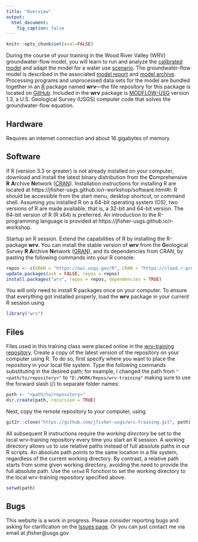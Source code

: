 ```yaml
---
title: "Overview"
output:
  html_document:
    fig_caption: false
---
```


```r
knitr::opts_chunk$set(eval=FALSE)
```

During the course of your training in the Wood River Valley (WRV) groundwater-flow model,
you will learn to run and analyze the [calibrated model](calib-model.html)
and adapt the model for a water use [scenario](scenario.html).
The groundwater-flow model is described in the associated
[model report](https://dx.doi.org/10.3133/sir20165080 "USGS Scientific Investigations Report") and
[model archive](https://dx.doi.org/10.5066/F7C827DT "USGS Data Release").
Processing programs and unprocessed data sets for the model are bundled together in an
[R](https://www.r-project.org/) package named **wrv**---the
file repository for this package is located on [GitHub](https://github.com/USGS-R/wrv).
Included in the **wrv** package is [MODFLOW-USG](https://water.usgs.gov/ogw/mfusg/ "MODFLOW-USG") version 1.3,
a U.S. Geological Survey (USGS) computer code that solves the groundwater-flow equation.

## Hardware

Requires an internet connection and about 16 gigabytes of memory.

## Software

If R (version 3.3 or greater) is not already installed on your computer,
download and install the latest binary distribution from the
**C**omprehensive **R** **A**rchive **N**etwork ([CRAN](https://cloud.r-project.org/)).
Installation instructions for installing R are located at
https://jfisher-usgs.github.io/r-workshop/software.html#r.
R should be accessible from the start menu, desktop shortcut, or command shell.
Assuming you installed R on a 64-bit operating system (OS), two versions of R are made available,
that is, a 32-bit and 64-bit version.
The 64-bit version of R (R x64) is preferred.
An introduction to the R-programming language is provided at
https://jfisher-usgs.github.io/r-workshop.

Startup an R session.
Extend the capabilities of R by installing the R-package **wrv**.
You can install the stable version of **wrv** from the
**G**eological Survey **R** **A**rchive **N**etwork ([GRAN](https://owi.usgs.gov/R/gran.html)),
and its dependencies from CRAN,
by pasting the following commands into your R console:

```r
repos <- c(GRAN = "https://owi.usgs.gov/R", CRAN = "https://cloud.r-project.org/")
update.packages(ask = FALSE, repos = repos)
install.packages("wrv", repos = repos, dependencies = TRUE)
```

You will only need to install R packages once on your computer.
To ensure that everything got installed properly,
load the **wrv** package in your current R session using

```r
library("wrv")
```

## Files

Files used in this training class were placed online in the
[wrv-training repository](https://github.com/jfisher-usgs/wrv-training).
Create a copy of the latest version of the repository on your computer using R.
To do so, first specify where you want to place the repository in your local file system.
Type the following commands substituting in the desired path;
for example, I changed the path from `"<path/to/repository>"` to `"D:/WORK/Repos/wrv-training"`
making sure to use the forward slash (/) to separate folder names:

```r
path <- "<path/to/repository>"
dir.create(path, recursive = TRUE)
```

Next, copy the remote repository to your computer, using

```r
git2r::clone("https://github.com/jfisher-usgs/wrv-training.git", path)
```

All subsequent R instructions require the *working directory* be set to the local wrv-training repository every time you start an R session.
A working directory allows us to use relative paths instead of full absolute paths in our R scripts.
An absolute path points to the same location in a file system, regardless of the current working directory.
By contrast, a relative path starts from some given working directory, avoiding the need to provide the full absolute path.
Use the `setwd` R function to set the working directory to the local wrv-training repository specified above.

```r
setwd(path)
```

## Bugs

This website is a work in progress.
Please consider reporting bugs and asking for clarification on the
[Issues page](https://github.com/jfisher-usgs/wrv-training/issues).
Or you can just contact me via email at jfisher@usgs.gov
